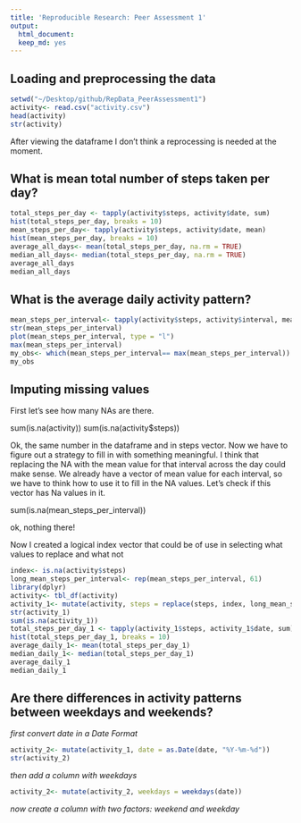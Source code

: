 ```yaml
---
title: 'Reproducible Research: Peer Assessment 1'
output:
  html_document:
  keep_md: yes
---
```



## Loading and preprocessing the data
```r
setwd("~/Desktop/github/RepData_PeerAssessment1")
activity<- read.csv("activity.csv")
head(activity)
str(activity)
```

After viewing the dataframe I don't think a reprocessing is needed at the moment.

## What is mean total number of steps taken per day?
```r
total_steps_per_day <- tapply(activity$steps, activity$date, sum)
hist(total_steps_per_day, breaks = 10)
mean_steps_per_day<- tapply(activity$steps, activity$date, mean)
hist(mean_steps_per_day, breaks = 10)
average_all_days<- mean(total_steps_per_day, na.rm = TRUE)
median_all_days<- median(total_steps_per_day, na.rm = TRUE)
average_all_days
median_all_days
```


## What is the average daily activity pattern?
```r
mean_steps_per_interval<- tapply(activity$steps, activity$interval, mean, na.rm = TRUE)
str(mean_steps_per_interval)
plot(mean_steps_per_interval, type = "l")
max(mean_steps_per_interval)
my_obs<- which(mean_steps_per_interval== max(mean_steps_per_interval))
my_obs
```

## Imputing missing values
First let's see how many NAs are there.

sum(is.na(activity))
sum(is.na(activity$steps))

Ok, the same number in the dataframe and in steps vector.
Now we have to figure out a strategy to fill in with something meaningful.
I think that replacing the NA with the mean value for that interval across the day could make sense.
We already have a vector of mean value for each interval, so we have to think how to use it to fill in the NA values. Let's check if this vector has Na values in it.

sum(is.na(mean_steps_per_interval))

ok, nothing there!

Now I created a logical index vector that could be of use in selecting what values to replace and what not

```r
index<- is.na(activity$steps) 
long_mean_steps_per_interval<- rep(mean_steps_per_interval, 61)
library(dplyr)
activity<- tbl_df(activity)
activity_1<- mutate(activity, steps = replace(steps, index, long_mean_steps_per_interval))
str(activity_1)
sum(is.na(activity_1))
total_steps_per_day_1 <- tapply(activity_1$steps, activity_1$date, sum)
hist(total_steps_per_day_1, breaks = 10)
average_daily_1<- mean(total_steps_per_day_1)
median_daily_1<- median(total_steps_per_day_1)
average_daily_1
median_daily_1
```


## Are there differences in activity patterns between weekdays and weekends?

*first convert date in a Date Format*
```r
activity_2<- mutate(activity_1, date = as.Date(date, "%Y-%m-%d"))
str(activity_2)
```

*then add a column with weekdays*
```r
activity_2<- mutate(activity_2, weekdays = weekdays(date))
```

*now create a column with two factors: weekend and weekday*

